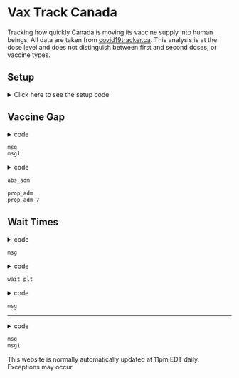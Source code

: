 Vax Track Canada
================

Tracking how quickly Canada is moving its vaccine supply into human beings. All
data are taken from [covid19tracker.ca](https://covid19tracker.ca). This 
analysis is at the dose level and does not distinguish between first and second
doses, or vaccine types.

## Setup

<details><summary>Click here to see the setup code</summary>

Load packages and import data:

```r
knitr::opts_chunk$set(message = FALSE, warning = FALSE)
setwd('~/MyProjects/COVID19/VaxTrack/')
library(jsonlite)
library(tidyverse)
theme_set(theme_bw())
library(lubridate)
url = 'https://api.covid19tracker.ca/reports/province/nu?fill_dates=true'
upd = fromJSON(url)
dat_can = upd$data
# head(dat_can)
# tail(dat_can)
# summary(dat_can)
dat_can$date = ymd(dat_can$date)
source('functions.R')
# summary(dat_can)

dat_vax = (dat_can
		   %>% filter(!is.na(total_vaccines_distributed))
		   %>% select(date,change_vaccinations,
		   		   change_vaccines_distributed,total_vaccinations,
		   		   total_vaccines_distributed))
# dim(dat_vax)
# head(dat_vax)
```

[functions.R](./functions.R)
</details>

## Vaccine Gap

<details><summary>code</summary>
```r
dist_tot = dat_vax[nrow(dat_vax),'total_vaccines_distributed']
admn_tot = dat_vax[nrow(dat_vax),'total_vaccinations']
msg = paste('So far Canada has distributed ', 
			format(dist_tot, nsmall = 1, big.mark = ','), 
			' vaccine doses, and ',
			format(admn_tot, nsmall = 1, big.mark = ','), 
			' of those have been administered.', sep = '')
msg1 = paste('This is a cumulative administration rate of ', 
			100*round(admn_tot/dist_tot, 4), '%', sep = '')
```
</details>

```r
msg
msg1
```

<details><summary>code</summary>
```r
# head(dat_vax)
dat_tot_long = (dat_vax
				%>% select(-change_vaccinations, 
						   -change_vaccines_distributed)
				%>% gather(Variable, Count, -date)
				%>% mutate(Variable = factor(Variable, 
											 levels = c('total_vaccines_distributed',
											 		   'total_vaccinations'))))
# head(dat_tot_long)
abs_adm = ggplot(dat_tot_long, aes(date, Count, fill = Variable)) +
	geom_area(position = 'identity') +
	scale_fill_manual(values = c('sienna4', 'sienna1'), 
					  labels = c('doses distributed','doses administered'),
					  name = NULL) +
	xlab('Date') +
	ggtitle('Total cumulative doses distributed\nand administered over time')
dat_vax = (dat_vax
		   %>% mutate(prop_dist = 
		   		   	total_vaccinations/total_vaccines_distributed,
		   		   prop_7 = roll_avg(prop_dist, 7)))
prop_adm = ggplot(dat_vax, aes(date, prop_dist)) +
	geom_line() +
	ylim(0,1) +
	xlab('Date') +
	ylab('Proportion Administered') +
	ggtitle('Instantaneous proportion of delivered doses\nthat have been administered')

prop_adm_7 = ggplot(dat_vax, aes(date, prop_7)) +
	geom_line() +
	ylim(0, 1) +
	xlab('Date') +
	ylab('Proportion Administered') +
	ggtitle('Rolling 7-day average of proportion of delivered doses\nthat have been administered')
```
</details>

```r
abs_adm
```
```r
prop_adm
prop_adm_7
```


## Wait Times

<details><summary>code</summary>
```r
wt_df = get_wait(dat_vax)
wait = get_avg(wt_df)
msg = paste('Vaccine doses have waited an average of', round(wait,1), 'days between being distributed and being administered.')
```
</details>

```r
msg
```

<details><summary>code</summary>
```r
wait_df = data.frame(Wait = NA)

for(i in 2:nrow(dat_vax)){
	wait_df = rbind(wait_df, 
					data.frame(Wait = get_avg(wt_df, 1, i)))
}
wait_df = data.frame(Wait = wait_df[-1,])
head(wait_df)
wait_df$Date = dat_vax[-1,'date']

wait_plt = ggplot(wait_df, aes(Date, Wait)) +
	geom_line() +
	ylab('Wait Time (Days)') +
	ggtitle('Cumulative average time it takes a vaccine dose\nto go from distribution to administration\nin Canada')
```
</details>

```r
wait_plt
```

<details><summary>code</summary>
```r
counted = sum(wt_df$Doses)
for (i in 1:nrow(dat_vax)){
	dist = dat_vax[i, 'total_vaccines_distributed']
	if (counted < dist){
		break
	}
}
n = nrow(wt_df)
leftover = dist - counted
pos = i
timediff = today() - dat_vax[pos, 'date']

avg_wt = data.frame(Time = timediff, Doses = leftover)
# avg_wt

for (i in (pos+1):nrow(dat_vax)){
	i = i + 1
	i
	dat_vax[i,]
	timediff = today() - dat_vax[i, 'date']
	timediff
	avg_wt = rbind(avg_wt,
				   data.frame(Time = timediff,
				   		   Doses = dat_vax[i, 'change_vaccines_distributed']))
	avg_wt
}

avg_wt = na.omit(avg_wt)

new_wt = sum(avg_wt$Time * avg_wt$Doses)/sum(avg_wt$Doses)

msg = paste('Current unadministered doses have been waiting an average of',
			round(new_wt,1), 'days.')
```
</details>

```r
msg
```

---

<details><summary>code</summary>
```r
msg = paste('This website was last updated', today())
msg1 = paste('The most recent data are from', max(dat_vax$date))
```
</details>

```r
msg
msg1
```

This website is normally automatically updated at 11pm EDT daily. Exceptions 
may occur.
